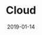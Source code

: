 ---
authors: [ "Geoffrey Hunter" ]
categories: [ "Programming", "Cloud" ]
date: 2019-01-14
draft: false
last_update: 2019-01-14
tags: [ "programming", "cloud", "AWS" ]
title: "Cloud"
type: "page"
---